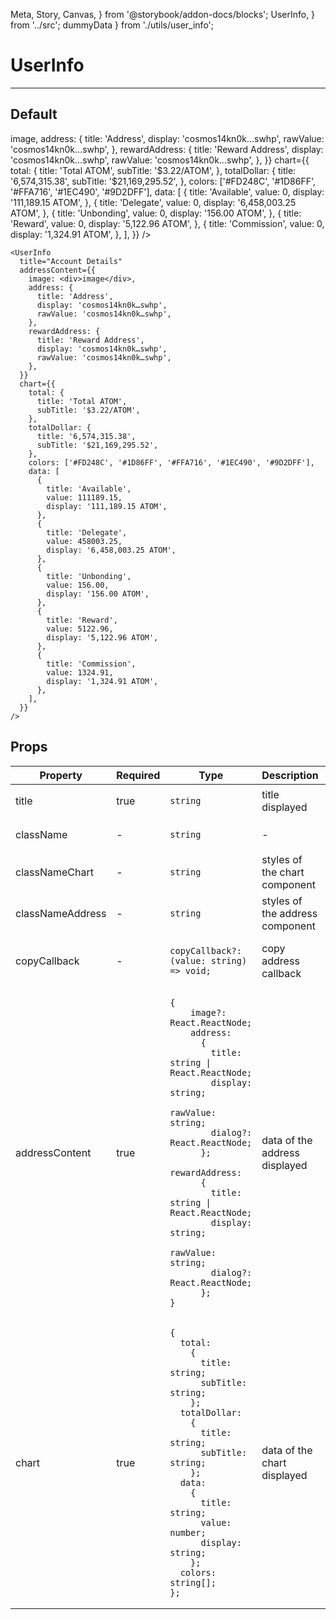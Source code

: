   Meta, Story, Canvas,
} from '@storybook/addon-docs/blocks';
  UserInfo,
} from '../src';
  dummyData
} from './utils/user_info';

<Meta title="UserInfo" component={UserInfo} />

# UserInfo
---

## Default
<Canvas>
  <Story name="Default">
    <UserInfo
        desktop={600}
        title="Account Details"
        addressContent={{
          image: <div>image</div>,
          address: {
            title: 'Address',
            display: 'cosmos14kn0k…swhp',
            rawValue: 'cosmos14kn0k…swhp',
          },
          rewardAddress: {
            title: 'Reward Address',
            display: 'cosmos14kn0k…swhp',
            rawValue: 'cosmos14kn0k…swhp',
          },
        }}
        chart={{
          total: {
            title: 'Total ATOM',
            subTitle: '$3.22/ATOM',
          },
          totalDollar: {
            title: '6,574,315.38',
            subTitle: '$21,169,295.52',
          },
          colors: ['#FD248C', '#1D86FF', '#FFA716', '#1EC490', '#9D2DFF'],
          data: [
            {
              title: 'Available',
              value: 0,
              display: '111,189.15 ATOM',
            },
            {
              title: 'Delegate',
              value: 0,
              display: '6,458,003.25 ATOM',
            },
            {
              title: 'Unbonding',
              value: 0,
              display: '156.00 ATOM',
            },
            {
              title: 'Reward',
              value: 0,
              display: '5,122.96 ATOM',
            },
            {
              title: 'Commission',
              value: 0,
              display: '1,324.91 ATOM',
            },
          ],
        }}
      />
  </Story>
</Canvas>

```
<UserInfo
  title="Account Details"
  addressContent={{
    image: <div>image</div>,
    address: {
      title: 'Address',
      display: 'cosmos14kn0k…swhp',
      rawValue: 'cosmos14kn0k…swhp',
    },
    rewardAddress: {
      title: 'Reward Address',
      display: 'cosmos14kn0k…swhp',
      rawValue: 'cosmos14kn0k…swhp',
    },
  }}
  chart={{
    total: {
      title: 'Total ATOM',
      subTitle: '$3.22/ATOM',
    },
    totalDollar: {
      title: '6,574,315.38',
      subTitle: '$21,169,295.52',
    },
    colors: ['#FD248C', '#1D86FF', '#FFA716', '#1EC490', '#9D2DFF'],
    data: [
      {
        title: 'Available',
        value: 111189.15,
        display: '111,189.15 ATOM',
      },
      {
        title: 'Delegate',
        value: 458003.25,
        display: '6,458,003.25 ATOM',
      },
      {
        title: 'Unbonding',
        value: 156.00,
        display: '156.00 ATOM',
      },
      {
        title: 'Reward',
        value: 5122.96,
        display: '5,122.96 ATOM',
      },
      {
        title: 'Commission',
        value: 1324.91,
        display: '1,324.91 ATOM',
      },
    ],
  }}
/>
```

## Props
<table>
<thead>
  <tr>
    <th>Property</th>
    <th>Required</th>
    <th>Type</th>
    <th>Description</th>
    <th>Default</th>
  </tr>
  </thead>
  <tbody>
    <tr>
      <td>title</td>
      <td>true</td>
      <td>

`string`

  </td>
    <td>title displayed</td>
    <td>-</td>
  </tr>
    <tr>
      <td>className</td>
      <td>-</td>
      <td>

`string`

  </td>
    <td>-</td>
    <td>-</td>
  </tr>
    <tr>
      <td>classNameChart</td>
      <td>-</td>
      <td>

`string`

  </td>
    <td>styles of the chart component</td>
    <td>-</td>
  </tr>
    <tr>
      <td>classNameAddress</td>
      <td>-</td>
      <td>

`string`

  </td>
    <td>styles of the address component</td>
    <td>-</td>
  </tr>
    <tr>
      <td>copyCallback</td>
      <td>-</td>
      <td>

`copyCallback?: (value: string) => void;`

  </td>
    <td>copy address callback</td>
    <td>-</td>
  </tr>
    <tr>
      <td>addressContent</td>
      <td>true</td>
      <td>

```
{
    image?: React.ReactNode;
    address:
      {
        title: string | React.ReactNode;
        display: string;
        rawValue: string;
        dialog?: React.ReactNode;
      };
    rewardAddress:
      {
        title: string | React.ReactNode;
        display: string;
        rawValue: string;
        dialog?: React.ReactNode;
      };
}
```

  </td>
    <td>data of the address displayed</td>
    <td>-</td>
  </tr>
    <tr>
      <td>chart</td>
      <td>true</td>
      <td>

```
{
  total:
    {
      title: string;
      subTitle: string;
    };
  totalDollar:
    {
      title: string;
      subTitle: string;
    };
  data:
    {
      title: string;
      value: number;
      display: string;
    };
  colors: string[];
};
```

  </td>
    <td>data of the chart displayed</td>
    <td>-</td>
  </tr>
  </tbody>
</table>
<br/>
